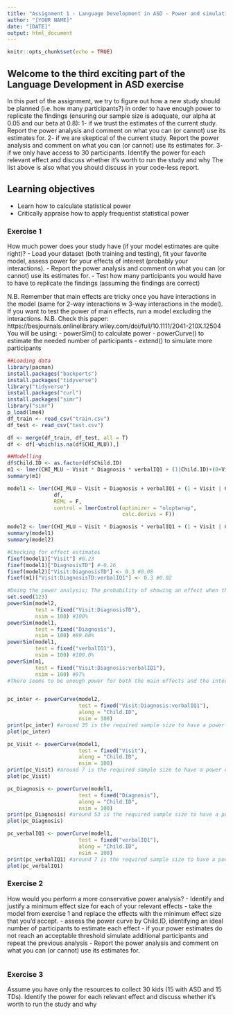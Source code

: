 ```yaml
---
title: "Assignment 1 - Language Development in ASD - Power and simulations"
author: "[YOUR NAME]"
date: "[DATE]"
output: html_document
---
```


```r
knitr::opts_chunk$set(echo = TRUE)
```

## Welcome to the third exciting part of the Language Development in ASD exercise

In this part of the assignment, we try to figure out how a new study should be planned (i.e. how many participants?) in order to have enough power to replicate the findings (ensuring our sample size is adequate, our alpha at 0.05 and our beta at 0.8):
1- if we trust the estimates of the current study. Report the power analysis and comment on what you can (or cannot) use its estimates for.
2- if we are skeptical of the current study. Report the power analysis and comment on what you can (or cannot) use its estimates for.
3- if we only have access to 30 participants. Identify the power for each relevant effect and discuss whether it's worth to run the study and why
The list above is also what you should discuss in your code-less report.


## Learning objectives

- Learn how to calculate statistical power
- Critically appraise how to apply frequentist statistical power

### Exercise 1

How much power does your study have (if your model estimates are quite right)?
- Load your dataset (both training and testing), fit your favorite model, assess power for your effects of interest (probably your interactions).
- Report the power analysis and comment on what you can (or cannot) use its estimates for.
- Test how many participants you would have to have to replicate the findings (assuming the findings are correct)

N.B. Remember that main effects are tricky once you have interactions in the model (same for 2-way interactions w 3-way interactions in the model). If you want to test the power of main effects, run a model excluding the interactions.
N.B. Check this paper: https://besjournals.onlinelibrary.wiley.com/doi/full/10.1111/2041-210X.12504
You will be using:
- powerSim() to calculate power
- powerCurve() to estimate the needed number of participants
- extend() to simulate more participants

```r
##Loading data
library(pacman)
install.packages("backports")
install.packages("tidyverse")
library("tidyverse")
install.packages("curl")
install.packages("simr")
library("simr")
p_load(lme4)
df_train <- read_csv("train.csv")
df_test <- read_csv("test.csv")

df <- merge(df_train, df_test, all = T)
df <- df[-which(is.na(df$CHI_MLU)),]

##Modelling
df$Child.ID <- as.factor(df$Child.ID)
m1 <- lmer(CHI_MLU ~ Visit * Diagnosis * verbalIQ1 + (1|Child.ID)+(0+Visit|Child.ID), df, REML = F, control = lmerControl(optimizer = "nloptwrap", calc.derivs = F))
summary(m1)

model1 <- lmer(CHI_MLU ~ Visit + Diagnosis + verbalIQ1 + (1 + Visit | Child.ID), 
               df, 
               REML = F, 
               control = lmerControl(optimizer = "nloptwrap", 
                                     calc.derivs = F))

model2 <- lmer(CHI_MLU ~ Visit * Diagnosis * verbalIQ1 + (1 + Visit | Child.ID), df, REML = F, control = lmerControl(optimizer = "nloptwrap", calc.derivs = F))
summary(model1)
summary(model2)

#Checking for effect estimates
fixef(model1)["Visit"] #0.23
fixef(model1)["DiagnosisTD"] #-0.26
fixef(model2)["Visit:DiagnosisTD"] <- 0.3 #0.08
fixef(m1)["Visit:DiagnosisTD:verbalIQ1"] <- 0.3 #0.02

#Doing the power analysis; The probability of showing an effect when the effect is there. 
set.seed(123)
powerSim(model2, 
         test = fixed("Visit:DiagnosisTD"), 
         nsim = 100) #100%
powerSim(model1, 
         test = fixed("Diagnosis"), 
         nsim = 100) #89.00%
powerSim(model1, 
         test = fixed("verbalIQ1"), 
         nsim = 100) #100.0%
powerSim(m1, 
         test = fixed("Visit:Diagnosis:verbalIQ1"), 
         nsim = 100) #97%
#There seems to be enough power for both the main effects and the interaction effect.


pc_inter <- powerCurve(model2, 
                       test = fixed("Visit:Diagnosis:verbalIQ1"), 
                       along = "Child.ID", 
                       nsim = 100)
print(pc_inter) #around 35 is the required sample size to have a power estimate of above 80%, if you want to replicate the finding of a three way interaction effect.
plot(pc_inter)

pc_Visit <- powerCurve(model1, 
                       test = fixed("Visit"), 
                       along = "Child.ID", 
                       nsim = 100)
print(pc_Visit) #around 7 is the required sample size to have a power estimate of above 80%, if you want to replicate the finding of a three way interaction effect.
plot(pc_Visit)

pc_Diagnosis <- powerCurve(model1, 
                       test = fixed("Diagnosis"), 
                       along = "Child.ID", 
                       nsim = 100)
print(pc_Diagnosis) #around 53 is the required sample size to have a power estimate of above 80%, if you want to replicate the finding of a three way interaction effect.
plot(pc_Diagnosis)

pc_verbalIQ1 <- powerCurve(model1, 
                       test = fixed("verbalIQ1"), 
                       along = "Child.ID", 
                       nsim = 100)
print(pc_verbalIQ1) #around 7 is the required sample size to have a power estimate of above 80%, if you want to replicate the finding of a three way interaction effect.
plot(pc_verbalIQ1)
```


### Exercise 2

How would you perform a more conservative power analysis?
- Identify and justify a minimum effect size for each of your relevant effects
- take the model from exercise 1 and replace the effects with the minimum effect size that you'd accept.
- assess the power curve by Child.ID, identifying an ideal number of participants to estimate each effect
- if your power estimates do not reach an acceptable threshold simulate additional participants and repeat the previous analysis
- Report the power analysis and comment on what you can (or cannot) use its estimates for.

```r

```


### Exercise 3

Assume you have only the resources to collect 30 kids (15 with ASD and 15 TDs). Identify the power for each relevant effect and discuss whether it's worth to run the study and why

```r

```
